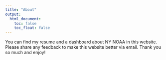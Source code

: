 ```yaml
---
title: "About"
output: 
  html_document:
    toc: false
    toc_float: false
---
```



You can find my resume and a dashboard about NY NOAA in this website. Please share any feedback to make this website better via email. Thank you so much and enjoy!